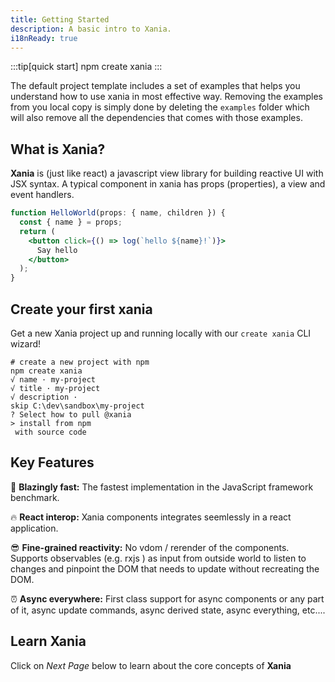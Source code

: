 ```yaml
---
title: Getting Started
description: A basic intro to Xania.
i18nReady: true
---
```


:::tip[quick start]
npm create xania
:::

The default project template includes a set of examples that helps you understand how to use xania in most effective way. Removing the examples from you local copy is simply done by deleting the `examples` folder which will also remove all the dependencies that comes with those examples.

<h2>What is Xania?</h2>

**Xania** is (just like react) a javascript view library for building reactive UI with JSX syntax. A typical component in xania has props (properties), a view and event handlers.

```jsx
function HelloWorld(props: { name, children }) {
  const { name } = props;
  return (
    <button click={() => log(`hello ${name}!`)}>
      Say hello
    </button>
  );
}
```


## Create your first xania

Get a new Xania project up and running locally with our `create xania` CLI wizard!

  ```shell {2}
 # create a new project with npm
 npm create xania
 √ name · my-project
 √ title · my-project
 √ description ·
 skip C:\dev\sandbox\my-project
 ? Select how to pull @xania
 > install from npm
   with source code
  ```

## Key Features

🚀 **Blazingly fast:** The fastest implementation in the JavaScript framework benchmark.

🔥 **React interop:** Xania components integrates seemlessly in a react application.

😎  **Fine-grained reactivity:** No vdom / rerender of the components. Supports observables (e.g. rxjs ) as input from outside world to 
listen to changes and pinpoint the DOM that needs to update without recreating the DOM.

⏰ **Async everywhere:** First class support for async components or any part of it, async update commands, async derived state, async everything, etc.... 



## Learn Xania

Click on *Next Page* below to learn about the core concepts of **Xania**
